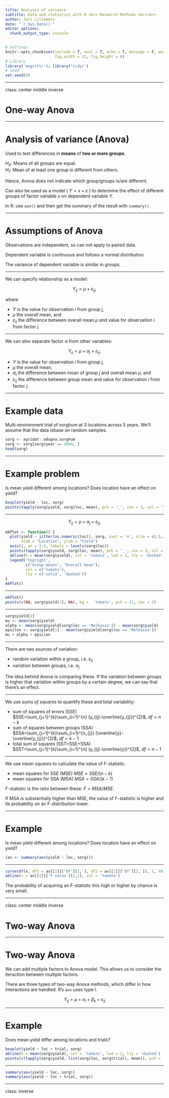 ```yaml
---
title: Analysis of variance
subtitle: Data and statistics with R <br> Research Methods <br><br>
author: Jüri Lillemets
date: "`r Sys.Date()`"
editor_options: 
  chunk_output_type: console
---
```


```r
# Settings
knitr::opts_chunk$set(include = T, eval = T, echo = T, message = F, warning = T, error = T, 
                      fig.width = 12, fig.height = 6)
# Library
library('magrittr'); library('tidyr')
# Seed
set.seed(0)
```

---

class: center middle inverse

# One-way Anova

---

# Analysis of variance (Anova)

Used to test differences in **means** of **two or more groups**.

$H_{0}$: Means of all groups are equal.   
$H_{1}$: Mean of at least one group is different from others.

Hence, Anova does not indicate which group/groups is/are different.

Can also be used as a model ( $Y=x+\varepsilon$ ) to determine the effect of different groups of factor variable $x$ on dependent variable $Y$.

In R: use `aov()` and then get the summary of the result with `summary()`.

---

# Assumptions of Anova

Observations are independent, so can not apply to paired data.

Dependent variable is continuous and follows a normal distribution.

The variance of dependent variable is similar in groups.

---

We can specify relationship as a model:

$$Y_{ij}=\mu+\varepsilon_{ij},$$ 

where 

- $Y$ is the value for observation $i$ from group $j$, 
- $\mu$ the overall mean, and 
- $\varepsilon_{ij}$ the difference between overall mean $\mu$ and value for observation $i$ from factor $j$.

---

We can also separate factor $\alpha$ from other variables:

$$Y_{ij}=\mu+\alpha_{j}+\varepsilon_{ij},$$

- $Y$ is the value for observation $i$ from group $j$, 
- $\mu$ the overall mean, 
- $\alpha_{i}$ the difference between mean of group $j$ and overall mean $\mu$, and 
- $\varepsilon_{ij}$ the difference between group mean and value for observation $i$ from factor $j$.

---

# Example data

Multi-environment trial of sorghum at 3 locations across 5 years. We'll assume that the data isbase on random samples.

```r
sorg <- agridat::adugna.sorghum
sorg <- sorg[sorg$year == 2004, ]
head(sorg)
```

---

# Example problem

Is mean yield different among locations? Does location have an effect on yield?

```r
boxplot(yield ~ loc, sorg)
points(tapply(sorg$yield, sorg$loc, mean), pch = '_', cex = 3, col = 'tomato')
```

---

$$Y_{ij}=\mu+\alpha_{j}+\varepsilon_{ij},$$


```r
mkPlot <- function() {
  plot(yield ~ jitter(as.numeric(loc)), sorg, xaxt = 'n', xlim = c(.5,3.5), 
       xlab = "Location", ylab = "Yield")
  axis(1, at = 1:3, labels = levels(sorg$loc))
  points(tapply(sorg$yield, sorg$loc, mean), pch = '_', cex = 3, col = 'tomato')
  abline(h = mean(sorg$yield), col = 'tomato', lwd = 2, lty = 'dashed')
  legend('topright', 
         c("Group means", "Overall mean"), 
         col = c('tomato'), 
         lty = c('solid', 'dashed'))
}
mkPlot()
```

---

```r
mkPlot()
points(c(NA, sorg$yield[1], NA), bg =  'tomato', pch = 21, cex = 2)
```

---

```r
sorg$yield[1]
mu <- mean(sorg$yield)
alpha <- mean(sorg$yield[sorg$loc == 'Melkassa']) - mean(sorg$yield)
epsilon <- sorg$yield[1] - mean(sorg$yield[sorg$loc == 'Melkassa'])
mu + alpha + epsilon
```

---

There are two sources of variation: 

- random variation within a group, i.e. $\varepsilon_{ij}$
- variation between groups, i.e. $\alpha_{j}$

The idea behind Anova is comparing these. If the variation between groups is higher that variation within groups by a certain degree, we can say that there's an effect.

---

We use *sums of squares* to quantify these and total variability:

- sum of squares of errors (SSE)  
    $SSE=\sum_{j=1}^{k}\sum_{i=1}^{n} (y_{ij}-\overline{y_{j}})^{2}$, $df = n-k$
- sum of squares between groups (SSA)  
    $SSA=\sum_{j=1}^{k}\sum_{i=1}^{n_{j}} (\overline{y}-\overline{y_{j}})^{2}$, $df = k - 1$
- total sum of squares (SST=SSE+SSA)  
    $SST=\sum_{j=1}^{k}\sum_{i=1}^{n} (y_{ij}-\overline{y})^{2}$, $df = n-1$

---

We use *mean squares* to calculate the value of F-statistic.

- mean squares for SSE (MSE)
    $MSE = SSE / (n - k)$
- mean squares for SSA (MSA)
    $MSA = SSA / (k - 1)$
    
F-statistic is the ratio between these: $F = MSA / MSE$. 

If MSA is substantially higher than MSE, the value of F-statistic is higher and its probability on an F-distribution lower.

---

# Example

Is mean yield different among locations? Does location have an effect on yield?

```r
(av <- summary(aov(yield ~ loc, sorg)))
```

---

``` r
curve(df(x, df1 = av[[1]]['Df'][1, ], df2 = av[[1]]['Df'][2, ]), 1, 40)
abline(v = av[[1]]['F value'][1,1], col = 'tomato')
```

The probability of acquiring an F-statistic this high or higher by chance is very small.

---

class: center middle inverse

# Two-way Anova

---

# Two-way Anova

We can add multiple factors to Anova model. This allows us to consider the iteraction between multiple factors.

There are three types of two-way Anova methods, which differ in how interactions are handled. R's `aov` uses type I. 

$$Y_{ij}=\mu+\alpha_{i}+\beta_{k}+\varepsilon_{ij}$$

---

# Example

Does mean yield differ among locations and trials?

```r
boxplot(yield ~ loc + trial, sorg)
abline(h = mean(sorg$yield), col = 'tomato', lwd = 2, lty = 'dashed')
points(c(tapply(sorg$yield, list(sorg$loc, sorg$trial), mean)), pch = '_', cex = 3, col = 'tomato')
```

---

``` r
summary(aov(yield ~ loc, sorg))
summary(aov(yield ~ loc + trial, sorg))
```

---

class: inverse